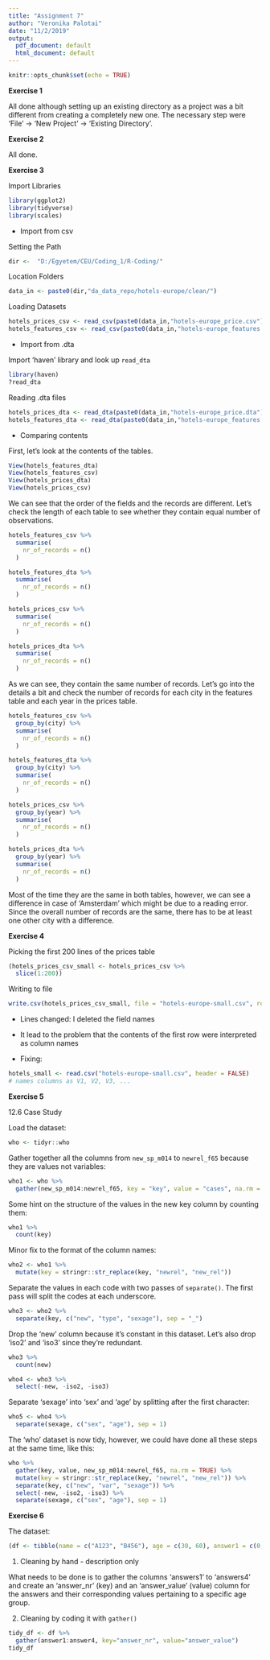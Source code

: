 ```yaml
---
title: "Assignment 7"
author: "Veronika Palotai"
date: "11/2/2019"
output:
  pdf_document: default
  html_document: default
---
```


```r
knitr::opts_chunk$set(echo = TRUE)
```

**Exercise 1**

All done although setting up an existing directory as a project was a bit different from creating a completely new one. The necessary step were 'File' -> 'New Project' -> 'Existing Directory'.

**Exercise 2**

All done.

**Exercise 3**

Import Libraries

```r
library(ggplot2)
library(tidyverse)
library(scales)
```

- Import from csv

Setting the Path

```r
dir <-  "D:/Egyetem/CEU/Coding_1/R-Coding/"
```

Location Folders

```r
data_in <- paste0(dir,"da_data_repo/hotels-europe/clean/")
```

Loading Datasets 

```r
hotels_prices_csv <- read_csv(paste0(data_in,"hotels-europe_price.csv"))
hotels_features_csv <- read_csv(paste0(data_in,"hotels-europe_features.csv"))
```


- Import from .dta

Import 'haven' library and look up `read_dta`

```r
library(haven)
?read_dta
```

Reading .dta files

```r
hotels_prices_dta <- read_dta(paste0(data_in,"hotels-europe_price.dta"), encoding = NULL)
hotels_features_dta <- read_dta(paste0(data_in,"hotels-europe_features.dta"), encoding = NULL)
```

- Comparing contents

First, let's look at the contents of the tables.

```r
View(hotels_features_dta)
View(hotels_features_csv)
View(hotels_prices_dta)
View(hotels_prices_csv)
```

We can see that the order of the fields and the records are different. Let's check the length of each table to see whether they contain equal number of observations.

```r
hotels_features_csv %>%
  summarise(
    nr_of_records = n()
  )

hotels_features_dta %>%
  summarise(
    nr_of_records = n()
  )

hotels_prices_csv %>%
  summarise(
    nr_of_records = n()
  )

hotels_prices_dta %>%
  summarise(
    nr_of_records = n()
  )
```

As we can see, they contain the same number of records. Let's go into the details a bit and check the number of records for each city in the features table and each year in the prices table.

```r
hotels_features_csv %>%
  group_by(city) %>%
  summarise(
    nr_of_records = n()
  )

hotels_features_dta %>%
  group_by(city) %>%
  summarise(
    nr_of_records = n()
  )

hotels_prices_csv %>%
  group_by(year) %>%
  summarise(
    nr_of_records = n()
  )

hotels_prices_dta %>%
  group_by(year) %>%
  summarise(
    nr_of_records = n()
  )
```

Most of the time they are the same in both tables, however, we can see a difference in case of 'Amsterdam' which might be due to a reading error. Since the overall number of records are the same, there has to be at least one other city with a difference.

**Exercise 4**

Picking the first 200 lines of the prices table

```r
(hotels_prices_csv_small <- hotels_prices_csv %>%
  slice(1:200))
```

Writing to file

```r
write.csv(hotels_prices_csv_small, file = "hotels-europe-small.csv", row.names = FALSE)
```

- Lines changed: I deleted the field names

- It lead to the problem that the contents of the first row were interpreted as column names

- Fixing:

```r
hotels_small <- read.csv("hotels-europe-small.csv", header = FALSE)
# names columns as V1, V2, V3, ...
```

**Exercise 5**

12.6 Case Study

Load the dataset:

```r
who <- tidyr::who
```

Gather together all the columns from `new_sp_m014` to `newrel_f65` because they are values not variables:

```r
who1 <- who %>% 
  gather(new_sp_m014:newrel_f65, key = "key", value = "cases", na.rm = TRUE)
```

Some hint on the structure of the values in the new key column by counting them:

```r
who1 %>% 
  count(key)
```

Minor fix to the format of the column names:

```r
who2 <- who1 %>% 
  mutate(key = stringr::str_replace(key, "newrel", "new_rel"))
```

Separate the values in each code with two passes of `separate()`. The first pass will split the codes at each underscore.

```r
who3 <- who2 %>% 
  separate(key, c("new", "type", "sexage"), sep = "_")
```

Drop the 'new' column because it’s constant in this dataset. Let’s also drop 'iso2' and 'iso3' since they’re redundant.

```r
who3 %>% 
  count(new)

who4 <- who3 %>% 
  select(-new, -iso2, -iso3)
```

Separate 'sexage' into 'sex' and 'age' by splitting after the first character:

```r
who5 <- who4 %>% 
  separate(sexage, c("sex", "age"), sep = 1)
```

The 'who' dataset is now tidy, however, we could have done all these steps at the same time, like this:

```r
who %>%
  gather(key, value, new_sp_m014:newrel_f65, na.rm = TRUE) %>% 
  mutate(key = stringr::str_replace(key, "newrel", "new_rel")) %>%
  separate(key, c("new", "var", "sexage")) %>% 
  select(-new, -iso2, -iso3) %>% 
  separate(sexage, c("sex", "age"), sep = 1)
```

**Exercise 6**

The dataset:

```r
(df <- tibble(name = c("A123", "B456"), age = c(30, 60), answer1 = c(0, 1), answer2 = c(1,1), answer3 = c(1,0), answer4 = c(0,0)))
```

1. Cleaning by hand - description only 

What needs to be done is to gather the columns 'answers1' to 'answers4' and create an 'answer_nr' (key) and an 'answer_value' (value) column for the answers and their corresponding values pertaining to a specific age group.

2. Cleaning by coding it with `gather()`

```r
tidy_df <- df %>%
  gather(answer1:answer4, key="answer_nr", value="answer_value")
tidy_df
```